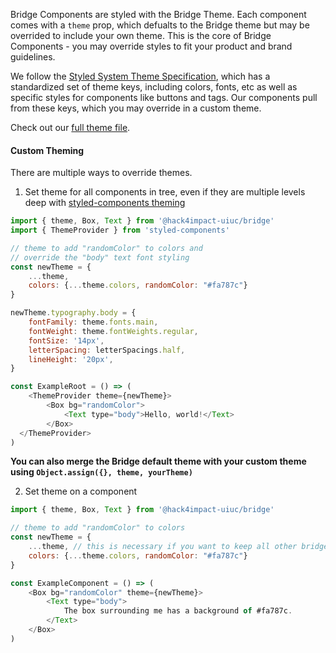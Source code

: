 

Bridge Components are styled with the Bridge Theme. Each component comes with a `theme` prop, which defualts to the Bridge theme but may be overrided to include your own theme. This is the core of Bridge Components - you may override styles to fit your product and brand guidelines. 

We follow the [Styled System Theme Specification](https://styled-system.com/theme-specification), which has a standardized set of theme keys, including colors, fonts, etc as well as specific styles for components like buttons and tags. Our components pull from these keys, which you may override in a custom theme.

Check out our [full theme file](https://github.com/hack4impact-uiuc/bridge/blob/master/src/theme.js).

#### Custom Theming

There are multiple ways to override themes. 

1. Set theme for all components in tree, even if they are multiple levels deep with [styled-components theming](https://styled-components.com/docs/advanced#theming)
```js
import { theme, Box, Text } from '@hack4impact-uiuc/bridge'
import { ThemeProvider } from 'styled-components'

// theme to add "randomColor" to colors and 
// override the "body" text font styling
const newTheme = { 
    ...theme,
    colors: {...theme.colors, randomColor: "#fa787c"}
}

newTheme.typography.body = {
    fontFamily: theme.fonts.main,
    fontWeight: theme.fontWeights.regular,
    fontSize: '14px',
    letterSpacing: letterSpacings.half,
    lineHeight: '20px',
}

const ExampleRoot = () => (
    <ThemeProvider theme={newTheme}>
        <Box bg="randomColor">
            <Text type="body">Hello, world!</Text>
        </Box>
  </ThemeProvider>
)
```
**You can also merge the Bridge default theme with your custom theme using  `Object.assign({}, theme, yourTheme)`**



2. Set theme on a component

```js
import { theme, Box, Text } from '@hack4impact-uiuc/bridge'

// theme to add "randomColor" to colors
const newTheme = { 
    ...theme, // this is necessary if you want to keep all other bridge styles
    colors: {...theme.colors, randomColor: "#fa787c"}
}

const ExampleComponent = () => (
    <Box bg="randomColor" theme={newTheme}>
        <Text type="body">
            The box surrounding me has a background of #fa787c.
        </Text>
    </Box>
)
```